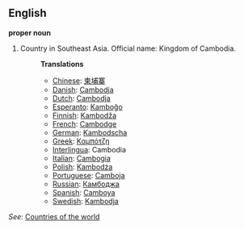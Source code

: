 ==English==

'''proper noun'''

# Country in Southeast Asia. Official name: Kingdom of Cambodia.
#:'''Translations'''
#:*[[Chinese]]: [[柬埔寨]]
#:*[[Danish]]: [[Cambodja]]
#:*[[Dutch]]: [[Cambodja]]
#:*[[Esperanto]]: [[Kamboĝo]]
#:*[[Finnish]]: [[Kambodža]]
#:*[[French]]: [[Cambodge]]
#:*[[German]]: [[Kambodscha]]
#:*[[Greek]]: [[Καμπότζη]]
#:*[[Interlingua]]: Cambodia
#:*[[Italian]]: [[Cambogia]]
#:*[[Polish]]: [[Kambodża]]
#:*[[Portuguese]]: [[Camboja]]
#:*[[Russian]]: [[Камбоджа]]
#:*[[Spanish]]: [[Camboya]]
#:*[[Swedish]]: [[Kambodja]]

''See'': [[Countries of the world]]